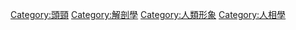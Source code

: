 {{Commonscat|Faces}}

[[Category:頭頸|Category:頭頸]]
[[Category:解剖學|Category:解剖學]]
[[Category:人類形象|Category:人類形象]]
[[Category:人相學|Category:人相學]]